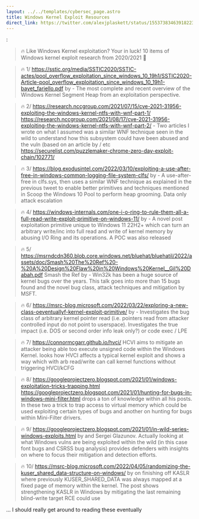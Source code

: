 ---
layout: ../../templates/cybersec_page.astro
title: Windows Kernel Exploit Resources
direct_link: https://twitter.com/alexjplaskett/status/1553738346391822336
---


<TwitterLink username="alexjplaskett" />:

> 🔥 Like Windows Kernel exploitation? Your in luck! 10 items of Windows kernel exploit research from 2020/2021 🧵

> 🔥 1/ https://sstic.org/media/SSTIC2020/SSTIC-actes/pool_overflow_exploitation_since_windows_10_19h1/SSTIC2020-Article-pool_overflow_exploitation_since_windows_10_19h1-bayet_fariello.pdf by <TwitterLink username="OnlyTheDuck" /> <TwitterLink username="paulfariello" /> - The most complete and recent overview of the Windows Kernel Segment Heap from an exploitation perspective.

> 🔥 2/ https://research.nccgroup.com/2021/07/15/cve-2021-31956-exploiting-the-windows-kernel-ntfs-with-wnf-part-1/ https://research.nccgroup.com/2021/08/17/cve-2021-31956-exploiting-the-windows-kernel-ntfs-with-wnf-part-2/ - Two articles I wrote on what I assumed was a similar WNF technique seen in the wild to understand how this subsystem could have been abused and the vuln (based on an article by <TwitterLink username="oct0xor" /> / <TwitterLink username="craiu" /> etc https://securelist.com/puzzlemaker-chrome-zero-day-exploit-chain/102771/

> 🔥 3/ https://blog.exodusintel.com/2022/03/10/exploiting-a-use-after-free-in-windows-common-logging-file-system-clfs/ by <TwitterLink username="AravGarg3" /> - A use-after-free in clfs.sys, then uses a similar WNF technique as explained in the previous tweet to enable better primitives and techniques mentioned in Scoop the Windows 10 Pool to perform heap grooming. Data only attack escalation

> 🔥 4/ https://windows-internals.com/one-i-o-ring-to-rule-them-all-a-full-read-write-exploit-primitive-on-windows-11/ by <TwitterLink username="yarden_shafir" /> - A novel post exploitation primitive unique to Windows 11 22H2+ which can turn an arbitrary write/inc into full read and write of kernel memory by abusing I/O Ring and its operations. A POC was also released

> 🔥 5/ https://msrndcdn360.blob.core.windows.net/bluehat/bluehatil/2022/assets/doc/Smash%20The%20Ref%20-%20A%20Design%20Flaw%20in%20Windows%20Kernel__Gil%20Dabah.pdf Smash the Ref by <TwitterLink username="_arkon" /> - Win32k has been a huge source of kernel bugs over the years. This talk goes into more than 15 bugs <TwitterLink username="_arkon" /> found and the novel bug class, attack techniques and mitigation by MSFT.

> 🔥 6/ https://msrc-blog.microsoft.com/2022/03/22/exploring-a-new-class-oeventuallyf-kernel-exploit-primitive/ by <TwitterLink username="arudd1ck" /> - Investigates the bug class of arbitrary kernel pointer read (i.e. pointers read from attacker controlled input do not point to userspace). Investigates the true impact (i.e. DOS or second order info leak only?) or code exec / LPE

> 🔥 7/ https://connormcgarr.github.io/hvci/ HCVI aims to mitigate an attacker being able too execute unsigned code within the Windows Kernel. <TwitterLink username="33y0re" /> looks how HVCI affects a typical kernel exploit and shows a way which with arb read/write can call kernel functions without triggering HVCI/kCFG

> 🔥 8/ https://googleprojectzero.blogspot.com/2021/01/windows-exploitation-tricks-trapping.html https://googleprojectzero.blogspot.com/2021/01/hunting-for-bugs-in-windows-mini-filter.html <TwitterLink username="tiraniddo" /> drops a ton of knowledge within all his posts. In these two a trick to trap access to virtual memory which could be used exploiting certain types of bugs and another on hunting for bugs within Mini-Filter drivers.

> 🔥 9/ https://googleprojectzero.blogspot.com/2021/01/in-wild-series-windows-exploits.html by <TwitterLink username="j00ru" /> and Sergei Glazunov. Actually looking at what Windows vulns are being exploited within the wild (in this case font bugs and CSRSS bug analysis) provides defenders with insights on where to focus their mitigation and detection efforts.

> 🔥 10/ https://msrc-blog.microsoft.com/2022/04/05/randomizing-the-kuser_shared_data-structure-on-windows/ by <TwitterLink username="rohitwas" /> on finishing off KASLR where previously KUSER_SHARED_DATA was always mapped at a fixed page of memory within the kernel. The post shows strengthening KASLR in Windows by mitigating the last remaining blind-write target RCE could use

... I should really get around to reading these eventually